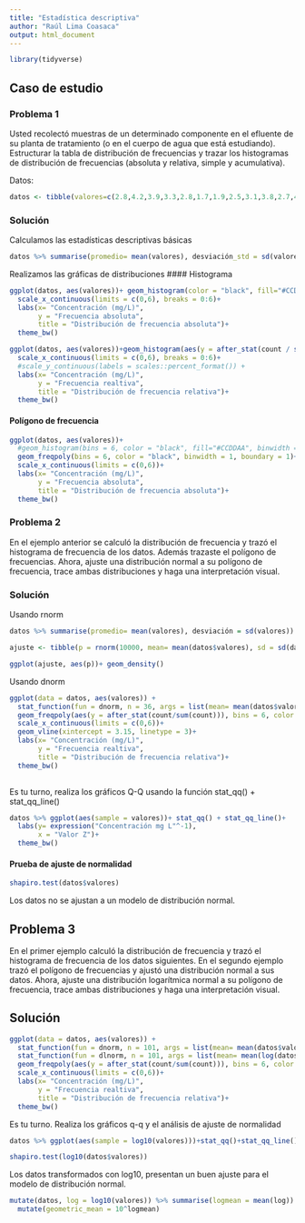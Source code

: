 ---
title: "Estadística descriptiva"
author: "Raúl Lima Coasaca"
output: html_document
---

```{r include=FALSE}
library(tidyverse)
```

## Caso de estudio

### Problema 1

Usted recolectó muestras de un determinado componente en el efluente de su planta de tratamiento (o en el cuerpo de agua que está estudiando). Estructurar la tabla de distribución de frecuencias y trazar los histogramas de distribución de frecuencias (absoluta y relativa, simple y acumulativa).

Datos:

```{r echo=TRUE}
datos <- tibble(valores=c(2.8,4.2,3.9,3.3,2.8,1.7,1.9,2.5,3.1,3.8,2.7,4.1,4.3,4.8,5.6,5.8,3.9,3.5,2.7,3.1,2.8,3.4,4.9,2.8,2.8,1.8,2.1,2.6,2.3,2.4,2.5,1.8,2.9,2.4,2.1,3.6))
```

### Solución

Calculamos las estadísticas descriptivas básicas

```{r}
datos %>% summarise(promedio= mean(valores), desviación_std = sd(valores), error_std_avg = sd(valores)/sqrt(n()), min= min(valores), máx = max(valores), n = n())
```

Realizamos las gráficas de distribuciones \#### Histograma

```{r}
ggplot(datos, aes(valores))+ geom_histogram(color = "black", fill="#CCDDAA", binwidth = 1, boundary = 1)+
  scale_x_continuous(limits = c(0,6), breaks = 0:6)+
  labs(x= "Concentración (mg/L)",
       y = "Frecuencia absoluta",
       title = "Distribución de frecuencia absoluta")+
  theme_bw()
```

```{r}
ggplot(datos, aes(valores))+geom_histogram(aes(y = after_stat(count / sum(count))), color = "black", fill="#CCDDAA", binwidth = 1, center = 0.5)+
  scale_x_continuous(limits = c(0,6), breaks = 0:6)+
  #scale_y_continuous(labels = scales::percent_format()) +
  labs(x= "Concentración (mg/L)",
       y = "Frecuencia realtiva",
       title = "Distribución de frecuencia relativa")+
  theme_bw()
```

#### Polígono de frecuencia

```{r}
ggplot(datos, aes(valores))+
  #geom_histogram(bins = 6, color = "black", fill="#CCDDAA", binwidth = 1, boundary = 1)+
  geom_freqpoly(bins = 6, color = "black", binwidth = 1, boundary = 1)+
  scale_x_continuous(limits = c(0,6))+
  labs(x= "Concentración (mg/L)",
       y = "Frecuencia absoluta",
       title = "Distribución de frecuencia absoluta")+
  theme_bw()
```

### Problema 2

En el ejemplo anterior se calculó la distribución de frecuencia y trazó el histograma de frecuencia de los datos. Además trazaste el polígono de frecuencias. Ahora, ajuste una distribución normal a su polígono de frecuencia, trace ambas distribuciones y haga una interpretación visual.

### Solución

Usando rnorm

```{r}
datos %>% summarise(promedio= mean(valores), desviación = sd(valores))

ajuste <- tibble(p = rnorm(10000, mean= mean(datos$valores), sd = sd(datos$valores)))

ggplot(ajuste, aes(p))+ geom_density()
```

Usando dnorm

```{r}
ggplot(data = datos, aes(valores)) +
  stat_function(fun = dnorm, n = 36, args = list(mean= mean(datos$valores), sd = sd(datos$valores)), color = "purple", size = 1)+
  geom_freqpoly(aes(y = after_stat(count/sum(count))), bins = 6, color = "black", binwidth = 1, boundary = 1, linetype = 2, size = 1)+
  scale_x_continuous(limits = c(0,6))+
  geom_vline(xintercept = 3.15, linetype = 3)+
  labs(x= "Concentración (mg/L)",
       y = "Frecuencia realtiva",
       title = "Distribución de frecuencia relativa")+
  theme_bw()
  
```

Es tu turno, realiza los gráficos Q-Q usando la función stat_qq() + stat_qq_line()

```{r}
datos %>% ggplot(aes(sample = valores))+ stat_qq() + stat_qq_line()+
  labs(y= expression("Concentración mg L"^-1),
       x = "Valor Z")+
  theme_bw()
```

#### Prueba de ajuste de normalidad

```{r}
shapiro.test(datos$valores)
```

Los datos no se ajustan a un modelo de distribución normal.

## Problema 3

En el primer ejemplo calculó la distribución de frecuencia y trazó el histograma de frecuencia de los datos siguientes. En el segundo ejemplo trazó el polígono de frecuencias y ajustó una distribución normal a sus datos. Ahora, ajuste una distribución logarítmica normal a su polígono de frecuencia, trace ambas distribuciones y haga una interpretación visual.

## Solución

```{r}
ggplot(data = datos, aes(valores)) +
  stat_function(fun = dnorm, n = 101, args = list(mean= mean(datos$valores), sd = sd(datos$valores)), color = "blue")+
  stat_function(fun = dlnorm, n = 101, args = list(mean= mean(log(datos$valores)), sd = sd(log(datos$valores))), color = "red")+
  geom_freqpoly(aes(y = after_stat(count/sum(count))), bins = 6, color = "black", binwidth = 1, boundary = 1, linetype = 2)+
  scale_x_continuous(limits = c(0,6))+
  labs(x= "Concentración (mg/L)",
       y = "Frecuencia realtiva",
       title = "Distribución de frecuencia relativa")+
  theme_bw()
```

Es tu turno. Realiza los gráficos q-q y el análisis de ajuste de normalidad

```{r}
datos %>% ggplot(aes(sample = log10(valores)))+stat_qq()+stat_qq_line()
```

```{r}
shapiro.test(log10(datos$valores))
```

Los datos transformados con log10, presentan un buen ajuste para el modelo de distribución normal.

```{r}
mutate(datos, log = log10(valores)) %>% summarise(logmean = mean(log)) %>% 
  mutate(geometric_mean = 10^logmean)
```
